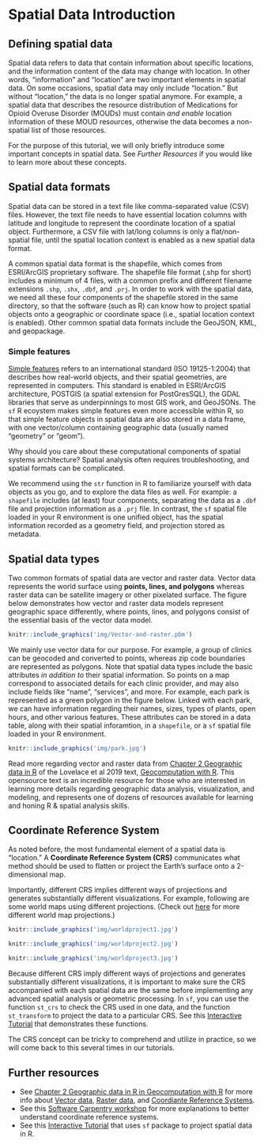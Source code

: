 # Spatial Data Introduction

## Defining spatial data  {#SD-spatial-data}
Spatial data refers to data that contain information about specific locations, and the information content of the data may change with location. In other words, "information" and "location" are two important elements in spatial data. On some occasions, spatial data may only include "location." But without "location," the data is no longer spatial anymore. For example, a spatial data that describes the resource distribution of Medications for Opioid Overuse Disorder (MOUDs) must contain *and enable* location information of these MOUD resources, otherwise the data becomes a non-spatial list of those resources.

For the purpose of this tutorial, we will only briefly introduce some important concepts in spatial data. See *Further Resources* if you would like to learn more about these concepts. 

## Spatial data formats {#SD-vector-data}
Spatial data can be stored in a text file like comma-separated value (CSV) files. However, the text file needs to have essential location columns with latitude and longitude to represent the coordinate location of a spatial object. Furthermore, a CSV file with lat/long columns is only a flat/non-spatial file, until the spatial location context is enabled as a new spatial data format.

A common spatial data format is the shapefile, which comes from ESRI/ArcGIS proprietary software. The shapefile file format (.shp for short) includes a minimum of 4 files, with a common prefix and different filename extensions `.shp`, `.shx`, `.dbf`, and `.prj`. In order to work with the spatial data, we need all these four components of the shapefile stored in the same directory, so that the software (such as R) can know how to project spatial objects onto a geographic or coordinate space (i.e., spatial location context is enabled). Other common spatial data formats include the GeoJSON, KML, and geopackage.

### Simple features

[Simple features](https://r-spatial.github.io/sf/articles/sf1.html) refers to an international standard (ISO 19125-1:2004) that describes how real-world objects, and their spatial geometries, are represented in computers. This standard is enabled in ESRI/ArcGIS architecture, POSTGIS (a spatial extension for PostGresSQL), the GDAL libraries that serve as underpinnings to most GIS work, and GeoJSONs. The `sf` R ecoystem makes simple features even more accessible within R, so that simple feature objects in spatial data are also stored in a data frame, with one vector/column containing geographic data (usually named "geometry" or "geom"). 

Why should you care about these computational components of spatial systems architecture? Spatial analysis often requires troubleshooting, and spatial formats can be complicated. 

We recommend using the `str` function in R to familiarize yourself with data objects as you go, and to explore the data files as well. For example: a `shapefile` includes (at least) four components, separating the data as a `.dbf` file and projection information as a `.prj` file. In contrast, the `sf` spatial file loaded in your R environment is one unified object, has the spatial information recorded as a geometry field, and projection stored as metadata. 

## Spatial data types

Two common formats of spatial data are vector and raster data. Vector data represents the world surface using **points, lines, and polygons** whereas raster data can be satellite imagery or other pixelated surface. The figure below demonstrates how vector and raster data models represent geographic space differently, where points, lines, and polygons consist of the essential basis of the vector data model.  

```r
knitr::include_graphics('img/Vector-and-raster.pbm')
```

We mainly use vector data for our purpose. For example, a group of clinics can be geocoded and converted to points, whereas zip code boundaries are represented as polygons. Note that spatial data types include the basic attributes *in addition to* their spatial information. So points on a map correspond to associated details for each clinic provider, and may also include fields like "name", "services", and more. For example, each park is represented as a green polygon in the figure below. Linked with each park, we can have information regarding their names, sizes, types of plants, open hours, and other various features. These attributes can be stored in a data table, along with their spatial inforamtion, in a `shapefile`, or a `sf` spatial file loaded in your R environment. 

```r
knitr::include_graphics('img/park.jpg')
```

Read more regarding vector and raster data from [Chapter 2 Geographic data in R](https://geocompr.robinlovelace.net/spatial-class.html#intro-sf) of the Lovelace et al 2019 text, [Geocomputation with R](https://geocompr.robinlovelace.net/). This opensource text is an incredible resource for those who are interested in learning more details regarding geographic data analysis, visualization, and modeling, and represents one of dozens of resources available for learning and honing R & spatial analysis skills.

## Coordinate Reference System {#SD-crs}
As noted before, the most fundamental element of a spatial data is "location." A **Coordinate Reference System (CRS)** communicates what method should be used to flatten or project the Earth's surface onto a 2-dimensional map.

Importantly, different CRS implies different ways of projections and generates substantially different visualizations. For example, following are some world maps using different projections. (Check out [here](https://futuremaps.com/blogs/news/top-10-world-map-projections) for more different world map projections.)

```r
knitr::include_graphics('img/worldproject1.jpg')
```
```r
knitr::include_graphics('img/worldproject2.jpg')
```
```r
knitr::include_graphics('img/worldproject3.jpg')
```

Because different CRS imply different ways of projections and generates substantially different visualizations, it is important to make sure the CRS accompanied with each spatial data are the same before implementing any advanced spatial analysis or geometric processing. In `sf`, you can use the function `st_crs` to check the CRS used in one data, and the function `st_transform` to project the data to a particular CRS. See this [Interactive Tutorial](https://spatialanalysis.github.io/workshop-notes/introduction-to-spatial-data.html#interactive-tutorial) that demonstrates these functions.  

The CRS concept can be tricky to comprehend and utilize in practice, so we will come back to this several times in our tutorials. 

## Further resources {-#SD-appendix}
* See [Chapter 2 Geographic data in R in Geocomputation with R](https://geocompr.robinlovelace.net/spatial-class.html) for more info about [Vector data](https://geocompr.robinlovelace.net/spatial-class.html#vector-data), [Raster data](https://geocompr.robinlovelace.net/spatial-class.html#raster-data), and [Coordiante Reference Systems](https://geocompr.robinlovelace.net/spatial-class.html#raster-data). 
* See this [Software Carpentry workshop](https://datacarpentry.org/organization-geospatial/03-crs/index.html) for more explanations to better understand coordinate reference systems. 
* See this [Interactive Tutorial](https://spatialanalysis.github.io/workshop-notes/introduction-to-spatial-data.html#interactive-tutorial) that uses `sf` package to project spatial data in R.  




